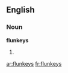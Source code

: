 ==English==

===Noun===
'''flunkeys'''

# {{alternative plural of|[[flunkey]]|[[flunkies]]}}

[[ar:flunkeys]]
[[fr:flunkeys]]
